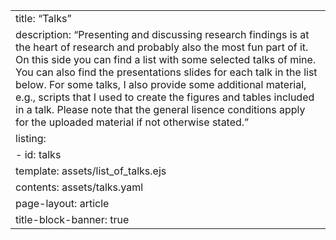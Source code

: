 ---
title: "Talks"
description: "Presenting and discussing research findings is at the heart of research and probably also the most fun part of it. On this side you can find a list with some selected talks of mine. You can also find the presentations slides for each talk in the list below. For some talks, I also provide some additional material, e.g., scripts that I used to create the figures and tables included in a talk. Please note that the general lisence conditions apply for the uploaded material if not otherwise stated."
listing:
    - id: talks
      template: assets/list_of_talks.ejs
      contents: assets/talks.yaml
page-layout: article
title-block-banner: true
---